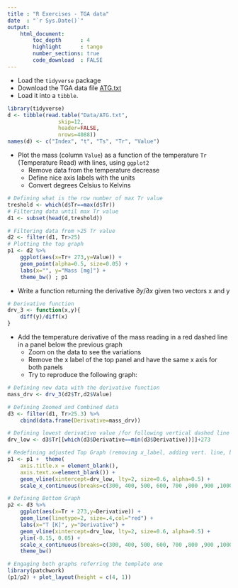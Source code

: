 ```yaml
---
title : "R Exercises - TGA data"
date  : "`r Sys.Date()`"
output: 
    html_document:
        toc_depth      : 4
        highlight      : tango
        number_sections: true
        code_download  : FALSE
---
```


- Load the `tidyverse` package
- Download the TGA data file <a href="Data/ATG.txt" download target="_blank">ATG.txt</a>
- Load it into a `tibble`.

```r
library(tidyverse)
d <- tibble(read.table("Data/ATG.txt", 
                skip=12,
                header=FALSE, 
                nrows=4088))
names(d) <- c("Index", "t", "Ts", "Tr", "Value")
```

- Plot the mass (column `Value`) as a function of the temperature `Tr` (Temperature Read) with lines, using `ggplot2`
    + Remove data from the temperature decrease
    + Define nice axis labels with the units
    + Convert degrees Celsius to Kelvins

```r
# Defining what is the row number of max Tr value
treshold <- which(d$Tr==max(d$Tr))
# Filtering data until max Tr value
d1 <- subset(head(d,treshold))

# Filtering data from >25 Tr value
d2 <- filter(d1, Tr>25)
# Plotting the top graph
p1 <- d2 %>% 
    ggplot(aes(x=Tr+ 273,y=Value)) + 
    geom_point(alpha=0.5, size=0.05) +
    labs(x="", y="Mass [mg]") +
    theme_bw() ; p1
```


- Write a function returning the derivative $\partial y/\partial x$ given two vectors x and y

```r
# Derivative function
drv_3 <- function(x,y){
    diff(y)/diff(x)
}

```


- Add the temperature derivative of the mass reading in a red dashed line in a panel below the previous graph
    + Zoom on the data to see the variations
    + Remove the x label of the top panel and have the same x axis for both panels
    + Try to reproduce the following graph:

```r
# Defining new data with the derivative function
mass_drv <- drv_3(d2$Tr,d2$Value)

# Defining Zoomed and Combined data
d3 <- filter(d1, Tr>25.3) %>%
    cbind(data.frame(Derivative=mass_drv))

# Defining lowest derivative value /for following vertical dashed line
drv_low <- d3$Tr[[which(d3$Derivative==min(d3$Derivative))]]+273

# Redefining adjusted Top Graph (removing x_label, adding vert. line, break range)
p1 <- p1 +  theme(
    axis.title.x = element_blank(),
    axis.text.x=element_blank()) +
    geom_vline(xintercept=drv_low, lty=2, size=0.6, alpha=0.5) +
    scale_x_continuous(breaks=c(300, 400, 500, 600, 700 ,800 ,900 ,1000 ,1100))

# Defining Bottom Graph
p2 <- d3 %>%
    ggplot(aes(x=Tr + 273,y=Derivative)) +
    geom_line(linetype=2, size=.4,col="red") +
    labs(x="T [K]", y="Derivative") +
    geom_vline(xintercept=drv_low, lty=2, size=0.6, alpha=0.5) +
    ylim(-0.15, 0.05) +
    scale_x_continuous(breaks=c(300, 400, 500, 600, 700 ,800 ,900 ,1000 ,1100)) +
    theme_bw()

# Engaging both graphs referring the template one
library(patchwork)
(p1/p2) + plot_layout(height = c(4, 1))
```
